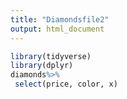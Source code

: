 ```yaml
---
title: "Diamondsfile2"
output: html_document
---
```

```r
library(tidyverse)
library(dplyr)
diamonds%>%
 select(price, color, x)
```